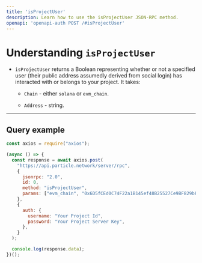 ```yaml
---
title: 'isProjectUser'
description: Learn how to use the isProjectUser JSON-RPC method.
openapi: 'openapi-auth POST /#isProjectUser'
---
```


# Understanding `isProjectUser`

- `isProjectUser` returns a Boolean representing whether or not a specified user (their public address assumedly derived from social login) has interacted with or belongs to your project. It takes:

  - `Chain` - either `solana` or `evm_chain`.

  - `Address` - string.

***

## Query example

```javascript JavaScript
const axios = require("axios");

(async () => {
  const response = await axios.post(
    "https://api.particle.network/server/rpc",
    {
      jsonrpc: "2.0",
      id: 0,
      method: "isProjectUser",
      params: ["evm_chain", "0x6D5fCEd0C74F22a1B145ef48B25527Ce9BF829bF"],
    },
    {
      auth: {
        username: "Your Project Id",
        password: "Your Project Server Key",
      },
    }
  );

  console.log(response.data);
})();
```
